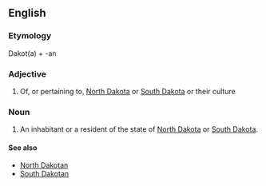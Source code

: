 ==English==

===Etymology===
Dakot(a) + -an

===Adjective===
{{en-adj|-}}

# Of, or pertaining to, [[North Dakota]] or [[South Dakota]] or their culture

===Noun===
{{en-noun}}

# An inhabitant or a resident of the state of [[North Dakota]] or [[South Dakota]].

====See also====
*[[North Dakotan]]
*[[South Dakotan]]